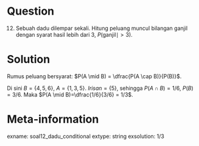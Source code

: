 Question
========
(12) Sebuah dadu dilempar sekali. Hitung peluang muncul bilangan ganjil dengan syarat hasil lebih dari 3, $P(\text{ganjil} \mid >3)$.

Solution
========
Rumus peluang bersyarat:
$P(A \mid B) = \dfrac{P(A \cap B)}{P(B)}$.

Di sini $B=\{4,5,6\}$, $A=\{1,3,5\}$.
$Irisan = \{5\}$, sehingga $P(A \cap B)=1/6$, $P(B)=3/6$.
Maka $P(A \mid B)=\dfrac{1/6}{3/6} = 1/3$.

Meta-information
================
exname: soal12_dadu_conditional
extype: string
exsolution: 1/3
